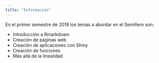 ```yaml
---
title: "Información"
---
```


En el primer semestre de 2018 los temas a abordar en el Semillero son:

- Introducción a Rmarkdown
- Creación de páginas web
- Creación de aplicaciones con Shiny
- Creación de funciones
- Más allá de la linealidad
